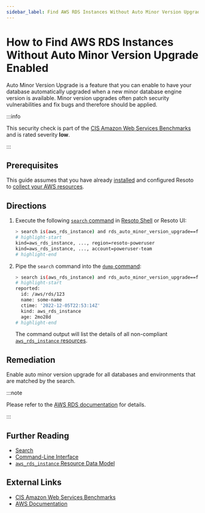 ```yaml
---
sidebar_label: Find AWS RDS Instances Without Auto Minor Version Upgrade Enabled
---
```


# How to Find AWS RDS Instances Without Auto Minor Version Upgrade Enabled

Auto Minor Version Upgrade is a feature that you can enable to have your database automatically upgraded when a new minor database engine version is available. Minor version upgrades often patch security vulnerabilities and fix bugs and therefore should be applied.

:::info

This security check is part of the [CIS Amazon Web Services Benchmarks](https://cisecurity.org/benchmark/amazon_web_services) and is rated severity **low**.

:::

## Prerequisites

This guide assumes that you have already [installed](../../../getting-started/install-resoto/index.mdx) and configured Resoto to [collect your AWS resources](../../../how-to-guides/data-sources/collect-aws-resource-data.mdx).

## Directions

1. Execute the following [`search` command](../../../reference/cli/search-commands/search.mdx) in [Resoto Shell](../../../reference/components/shell.mdx) or Resoto UI:

   ```bash
   > search is(aws_rds_instance) and rds_auto_minor_version_upgrade==false
   # highlight-start
   ​kind=aws_rds_instance, ..., region=resoto-poweruser
   ​kind=aws_rds_instance, ..., account=poweruser-team
   # highlight-end
   ```

2. Pipe the `search` command into the [`dump` command](../../../reference/cli/format-commands/dump.mdx):

   ```bash
   > search is(aws_rds_instance) and rds_auto_minor_version_upgrade==false | dump
   # highlight-start
   ​reported:
   ​  id: /aws/rds/123
   ​  name: some-name
   ​  ctime: '2022-12-05T22:53:14Z'
   ​  kind: aws_rds_instance
   ​  age: 2mo28d
   # highlight-end
   ```

   The command output will list the details of all non-compliant [`aws_rds_instance` resources](../../../reference/unified-data-model/aws.mdx#aws_rds_instance).

## Remediation

Enable auto minor version upgrade for all databases and environments that are matched by the search.

:::note

Please refer to the [AWS RDS documentation](https://aws.amazon.com/blogs/database/best-practices-for-upgrading-amazon-rds-to-major-and-minor-versions-of-postgresql) for details.

:::

## Further Reading

- [Search](../../../reference/search/index.mdx)
- [Command-Line Interface](../../../reference/cli/index.mdx)
- [`aws_rds_instance` Resource Data Model](../../../reference/unified-data-model/aws.mdx#aws_rds_instance)

## External Links

- [CIS Amazon Web Services Benchmarks](https://cisecurity.org/benchmark/amazon_web_services)
- [AWS Documentation](https://aws.amazon.com/blogs/database/best-practices-for-upgrading-amazon-rds-to-major-and-minor-versions-of-postgresql)
